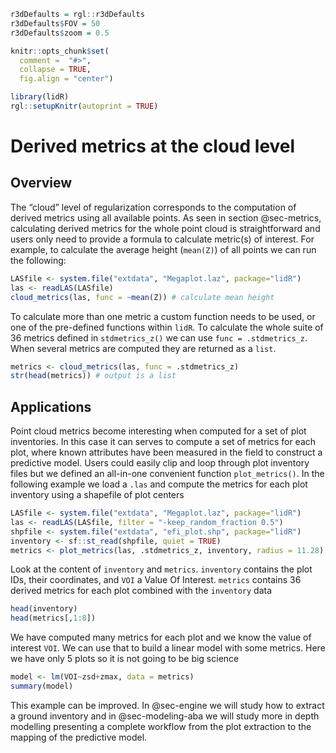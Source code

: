 ```r
r3dDefaults = rgl::r3dDefaults
r3dDefaults$FOV = 50
r3dDefaults$zoom = 0.5

knitr::opts_chunk$set(
  comment =  "#>", 
  collapse = TRUE,
  fig.align = "center")

library(lidR)
rgl::setupKnitr(autoprint = TRUE)
```

# Derived metrics at the cloud level {#sec-cba}

## Overview {#sec-cba-overview}

The "cloud" level of regularization corresponds to the computation of derived metrics using all available points. As seen in section @sec-metrics, calculating derived metrics for the whole point cloud is straightforward and users only need to provide a formula to calculate metric(s) of interest. For example, to calculate the average height (`mean(Z)`) of all points we can run the following:

```r
LASfile <- system.file("extdata", "Megaplot.laz", package="lidR")
las <- readLAS(LASfile)
cloud_metrics(las, func = ~mean(Z)) # calculate mean height
```

To calculate more than one metric a custom function needs to be used, or one of the pre-defined functions within `lidR`. To calculate the whole suite of 36 metrics defined in `stdmetrics_z()` we can use `func = .stdmetrics_z`. When several metrics are computed they are returned as a `list`.

```r
metrics <- cloud_metrics(las, func = .stdmetrics_z)
str(head(metrics)) # output is a list
```

## Applications {#sec-cba-applications}

Point cloud metrics become interesting when computed for a set of plot inventories. In this case it can serves to compute a set of metrics for each plot, where known attributes have been measured in the field to construct a predictive model. Users could easily clip and loop through plot inventory files but we defined an all-in-one convenient function `plot_metrics()`. In the following example we load a `.las` and compute the metrics for each plot inventory using a shapefile of plot centers

```r
LASfile <- system.file("extdata", "Megaplot.laz", package="lidR")
las <- readLAS(LASfile, filter = "-keep_random_fraction 0.5")
shpfile <- system.file("extdata", "efi_plot.shp", package="lidR")
inventory <- sf::st_read(shpfile, quiet = TRUE)
metrics <- plot_metrics(las, .stdmetrics_z, inventory, radius = 11.28)
```

Look at the content of `inventory` and `metrics`. `inventory` contains the plot IDs, their coordinates, and `VOI` a Value Of Interest. `metrics` contains 36 derived metrics for each plot combined with the `inventory` data

```r
head(inventory)
head(metrics[,1:8])
```

We have computed many metrics for each plot and we know the value of interest `VOI`. We can use that to build a linear model with some metrics. Here we have only 5 plots so it is not going to be big science

```r
model <- lm(VOI~zsd+zmax, data = metrics)
summary(model)
```

This example can be improved. In @sec-engine we will study how to extract a ground inventory and in @sec-modeling-aba we will study more in depth modelling presenting a complete workflow from the plot extraction to the mapping of the predictive model.

